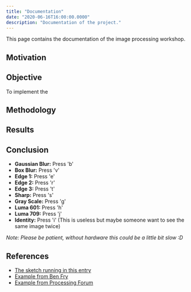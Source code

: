 ```yaml
---
title: "Documentation"
date: "2020-06-16T16:00:00.0000"
description: "Documentation of the project."
---
```

This page contains the documentation of the image processing workshop.


## Motivation

## Objective

To implement the 
## Methodology

## Results

## Conclusion

- __Gaussian Blur:__ Press 'b'
- __Box Blur:__ Press 'v'
- __Edge 1:__ Press 'e'
- __Edge 2:__ Press 'r'
- __Edge 3:__ Press 't'
- __Sharp:__ Press 's'
- __Gray Scale:__ Press 'g'
- __Luma 601:__ Press 'h'
- __Luma 709:__ Press 'j'
- __Identity:__ Press 'i' (This is useless but maybe someone want to see the same image twice)

_Note: Please be patient, without hardware this could be a little bit slow :D_

<ImageSketch />

## References

- [The sketch running in this entry](https://idmnyu.github.io/p5.js-image/Filters/index.html#bw)
- [Example from Ben Fry](https://github.com/processing/processing-video/blob/master/examples/Capture/AsciiVideo/AsciiVideo.pde)
- [Example from Processing Forum](https://forum.processing.org/two/discussion/6830/interpret-image-as-ascii-text)
